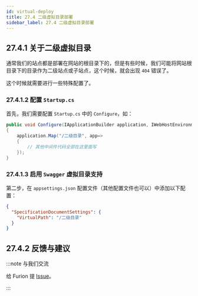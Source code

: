 ```yaml
---
id: virtual-deploy
title: 27.4 二级虚拟目录部署
sidebar_label: 27.4 二级虚拟目录部署
---
```



<JoinGroup />

## 27.4.1 关于二级虚拟目录

通常我们的站点都是部署在网站的根目录下的，但是有些时候，我们可能将网站根目录下的目录作为二级站点或子站点，这个时候，就会出现 `404` 错误了。

这个时候就需要进行一些特殊配置了。

### 27.4.1.2 配置 `Startup.cs`

首先，我们需要配置 `Startup.cs` 中的 `Configure`，如：

```cs {3}
public void Configure(IApplicationBuilder application, IWebHostEnvironment env)
{
    application.Map("/二级目录", app=>
    {
        // 其他中间件代码全部在这里面写
    });
}
```

### 27.4.1.3 启用 `Swagger` 虚拟目录支持

第二步，在 `appsettings.json` 配置文件（其他配置文件也可以）中添加以下配置：

```json {2-3}
{
  "SpecificationDocumentSettings": {
    "VirtualPath": "/二级目录"
  }
}
```

## 27.4.2 反馈与建议

:::note 与我们交流

给 Furion 提 [Issue](https://gitee.com/monksoul/Furion/issues/new?issue)。

:::
